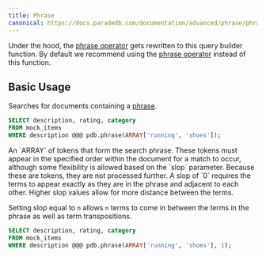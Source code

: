 ```yaml
---
title: Phrase
canonical: https://docs.paradedb.com/documentation/advanced/phrase/phrase
---
```


Under the hood, the [phrase operator](/v2/full-text/phrase) gets rewritten to this query builder function.
By default we recommend using the [phrase operator](/v2/full-text/term) instead of this function.

## Basic Usage

Searches for documents containing a [phrase](/documentation/concepts/phrase).

```sql
SELECT description, rating, category
FROM mock_items
WHERE description @@@ pdb.phrase(ARRAY['running', 'shoes']);
```

<div className="mt-8" />

<ParamField body="phrases" required>
  An `ARRAY` of tokens that form the search phrase. These tokens must appear in
  the specified order within the document for a match to occur, although some
  flexibility is allowed based on the `slop` parameter. Because these are
  tokens, they are not processed further.
</ParamField>
<ParamField body="slop" default={0}>
  A slop of `0` requires the terms to appear exactly as they are in the phrase
  and adjacent to each other. Higher slop values allow for more distance between
  the terms.
</ParamField>

Setting slop equal to `n` allows `n` terms to come in between the terms in the phrase as well
as term transpositions.

```sql
SELECT description, rating, category
FROM mock_items
WHERE description @@@ pdb.phrase(ARRAY['running', 'shoes'], 1);
```
